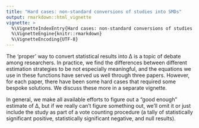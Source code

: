 ```yaml
---
title: "Hard cases: non-standard conversions of studies into SMDs"
output: rmarkdown::html_vignette
vignette: >
  %\VignetteIndexEntry{Hard cases: non-standard conversions of studies into SMDs}
  %\VignetteEngine{knitr::rmarkdown}
  %\VignetteEncoding{UTF-8}
---
```


The 'proper' way to convert statistical results into ∆ is a topic of debate among researchers. In practice, we find the differences between different estimation strategies to be not especially meaningful, and the equations we use in these functions have served us well through three papers. However, for each paper, there have been some hard cases that required some bespoke solutions. We discuss these more in a separate vignette.

In general, we make all available efforts to figure out a "good enough" estimate of ∆, but if we really can't figure something out, we'll omit it or just include the study as part of a vote counting procedure (a tally of statistically significant positive, statistically significant negative, and null results).
